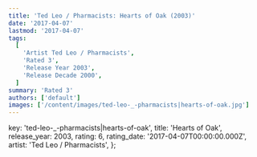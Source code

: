 ```yaml
---
title: 'Ted Leo / Pharmacists: Hearts of Oak (2003)'
date: '2017-04-07'
lastmod: '2017-04-07'
tags:
  [
    'Artist Ted Leo / Pharmacists',
    'Rated 3',
    'Release Year 2003',
    'Release Decade 2000',
  ]
summary: 'Rated 3'
authors: ['default']
images: ['/content/images/ted-leo-_-pharmacists|hearts-of-oak.jpg']
---
```


  key: 'ted-leo-_-pharmacists|hearts-of-oak',
  title: 'Hearts of Oak',
  release_year: 2003,
  rating: 6,
  rating_date: '2017-04-07T00:00:00.000Z',
  artist: 'Ted Leo / Pharmacists',
};

<MusicRating data={data} />
